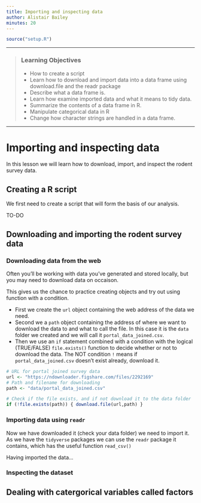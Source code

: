 ```yaml
---
title: Importing and inspecting data
author: Alistair Bailey
minutes: 20
---
```


```r
source("setup.R")
```

------------

> ### Learning Objectives
>
> * How to create a script
> * Learn how to download and import data into a data frame using download.file 
and the readr package
> * Describe what a data frame is.
> * Learn how examine imported data and what it means to tidy data.
> * Summarize the contents of a data frame in R.
> * Manipulate categorical data in R
> * Change how character strings are handled in a data frame.

------------

# Importing and inspecting data

In this lesson we will learn how to download, import, and inspect the rodent
survey data.

## Creating a R script

We first need to create a script that will form the basis of our analysis.

TO-DO

## Downloading and importing the rodent survey data

### Downloading data from the web

Often you'll be working with data you've generated and stored locally, but you 
may need to download data on occaison.

This gives us the chance to practice creating objects and try out using function 
with a condition. 

+ First we create the `url` object containing the web address of the 
data we need.
+ Second we a `path` object containing the address of where we want to download
the data to and what to call the file. In this case it is the `data` folder we
created and we will call it `portal_data_joined.csv`.
+ Then we use an `if` statement combined with a condition with the logical (TRUE/FALSE)
 `file.exists()` function to decide whether or not to download 
the data. The NOT condition `!` means if `portal_data_joined.csv` doesn't 
exist already, download it.


```r
# URL for portal joined survey data
url <- "https://ndownloader.figshare.com/files/2292169"
# Path and filename for downloading
path <- "data/portal_data_joined.csv"

# Check if the file exists, and if not download it to the data folder
if (!file.exists(path)) { download.file(url,path) }
```

### Importing data using `readr`

Now we have downloaded it (check your data folder) we need to import it.
As we have the `tidyverse` packages we can use the `readr` package it contains,
which has the useful function `read_csv()`

Having imported the data...

### Inspecting the dataset

## Dealing with catergorical variables called factors